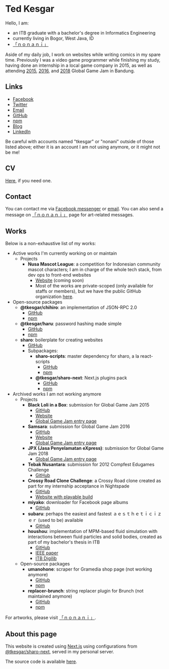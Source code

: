 # Ted Kesgar

Hello, I am:
  - an ITB graduate with a bachelor's degree in Informatics Engineering
  - currently living in Bogor, West Java, ID
  - [「ｎｏｎａｎｉ」][nonani]

Aside of my daily job, I work on websites while writing comics in my spare time. Previously I was a video game programmer while finishing my study, having done an internship in a local game company in 2015, as well as attending [2015][ggj15], [2016][ggj16], and [2018][ggj18] Global Game Jam in Bandung.

## Links

  - [Facebook][facebook]
  - [Twitter][twitter]
  - [Email][email]
  - [GitHub](https://github.com/tkesgar)
  - [npm](https://www.npmjs.com/~tkesgar)
  - [Blog](https://blog.tkesgar.com)
  - [LinkedIn](https://id.linkedin.com/in/tkesgar)

Be careful with accounts named "tkesgar" or "nonani" outside of those listed above; either it is an account I am not using anymore, or it might not be me!

## CV

[Here][cv], if you need one.

## Contact

You can contact me via [Facebook messenger][facebook] or [email][email]. You can also send a message on [「ｎｏｎａｎｉ」][nonani] page for art-related messages.

## Works

Below is a non-exhaustive list of my works:

  - Active works I'm currently working on or maintain
    - Projects
      - **Nusa Mascot League**: a competition for Indonesian community mascot characters; I am in charge of the whole tech stack, from dev ops to front-end websites
        - [Website](https://www.nusaleague.com) (coming soon)
        - Most of the works are private-scoped (only available for staffs or members), but we have the public GitHub organization [here](https://github.com/nsml).
  - Open-source packages
    - **@tkesgar/chihiro**: an implementation of JSON-RPC 2.0
      - [GitHub](https://github.com/tkesgar/chihiro)
      - [npm](https://www.npmjs.com/package/@tkesgar/chihiro)
    - **@tkesgar/haru**: password hashing made simple
      - [GitHub](https://github.com/tkesgar/haru)
      - [npm](https://www.npmjs.com/package/@tkesgar/haru)
    - **sharo**: boilerplate for creating websites
      - [GitHub](https://github.com/tkesgar/sharo)
      - Subpackages:
        - **sharo-scripts**: master dependency for sharo, a la react-scripts
          - [GitHub](https://github.com/tkesgar/sharo-scripts)
          - [npm](https://www.npmjs.com/package/sharo-scripts)
        - **@tkesgar/sharo-next**: Next.js plugins pack
          - [GitHub](https://github.com/tkesgar/sharo-next)
          - [npm](https://www.npmjs.com/package/@tkesgar/sharo-next)
  - Archived works I am not working anymore
    - Projects
      - **Black Loli in a Box**: submission for Global Game Jam 2015
        - [GitHub](https://github.com/tkesgar/ggj15-loli)
        - [Website](http://tkesgar.github.io/ggj15-loli)
        - [Global Game Jam entry page](https://globalgamejam.org/2015/games/black-loli-box-kyaaa-what-should-we-do)
      - **Samsara**: submission for Global Game Jam 2016
        - [GitHub](https://github.com/tkesgar/ggj16-wayang)
        - [Website](http://tkesgar.github.io/ggj16-wayang)
        - [Global Game Jam entry page](https://globalgamejam.org/2016/games/samsara)
      - **JPX (Jasa Penyelamatan eXpress)**: submission for Global Game Jam 2018
        - [Global Game Jam entry page](https://globalgamejam.org/2018/games/jpx-jasa-penyelamatan-express)
      - **Tebak Nusantara**: submission for 2012 Compfest Edugames Challenge
        - [GitHub](https://github.com/dkrprasetya/Tebak-Nusantara-)
      - **Crossy Road Clone Challenge**: a Crossy Road clone created as part for my internship acceptance in Nightspade
        - [GitHub](https://github.com/tkesgar/crcc)
        - [Website with playable build](https://tkesgar.github.io/crcc)
      - **miyako**: downloader for Facebook page albums
        - [GitHub](https://github.com/tkesgar/miyako)
      - **subaru**: perhaps the easiest and fastest ａｅｓｔｈｅｔｉｃｉｚｅｒ (used to be) available
        - [GitHub](https://github.com/tkesgar/subaru)
      - **houshou**: implementation of MPM-based fluid simulation with interactions between fluid particles and solid bodies, created as part of my bachelor's thesis in ITB
        - [GitHub](https://github.com/tkesgar/houshou)
        - [IEEE paper](https://ieeexplore.ieee.org/document/8350797)
        - [ITB Digilib](https://digilib.itb.ac.id/index.php/gdl/view/31341)
    - Open-source packages
      - **umanohone**: scraper for Gramedia shop page (not working anymore)
        - [GitHub](https://github.com/tkesgar/umanohone)
        - [npm](https://www.npmjs.com/package/umanohone)
      - **replacer-brunch**: string replacer plugin for Brunch (not maintained anymore)
        - [GitHub](https://github.com/tkesgar/replacer-brunch)
        - [npm](https://www.npmjs.com/package/replacer-brunch)

For artworks, please visit [「ｎｏｎａｎｉ」][nonani].

## About this page

This website is created using [Next.js][nextjs] using configurations from [@tkesgar/sharo-next][sharo-next], served in my personal server.

The source code is available [here][gh-tkesgar.com].

[cv]: /static/cv.pdf
[email]: mailto:t.kesgar@live.com
[facebook]: https://www.facebook.com/tkesgar
[ggj15]: https://globalgamejam.org/2015/games/black-loli-box-kyaaa-what-should-we-do
[ggj16]: https://globalgamejam.org/2016/games/samsara
[ggj18]: https://globalgamejam.org/2018/games/jpx-jasa-penyelamatan-express
[gh-tkesgar.com]: https://github.com/tkesgar/tkesgar.com
[nonani]: https://www.facebook.com/nonaninano
[twitter]: https://twitter.com/tkesgar
[nextjs]: https://nextjs.org/
[sharo-next]: https://www.npmjs.com/package/@tkesgar/sharo-next
